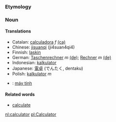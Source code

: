 === Etymology ===

=== Noun ===

<!-- definition needed.. -->

====Translations====
*Catalan: [[calculadora]] ''f'' [[:ca:calculadora|(ca)]] 
*Chinese: [[jisuanqi]] (ji4suan4qi4)
*Finnish: [[laskin]]
*German: [[Taschenrechner]] ''m'' [[:de:Taschenrechner|(de)]]; [[Rechner]] ''m'' [[:de:Rechner|(de)]] 
*Indonesian: [[kalkulator]]
*Japanese: [[電卓]] (でんたく, dentaku)
*Polish: [[kalkulator]] ''m''
*{{vi}}: [[máy tính]]

====Related words====
*[[calculate]]

[[nl:calculator]]
[[pl:Calculator]]